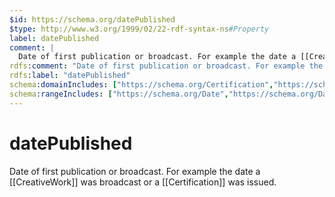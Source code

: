 ```yaml
---
$id: https://schema.org/datePublished
$type: http://www.w3.org/1999/02/22-rdf-syntax-ns#Property
label: datePublished
comment: |
  Date of first publication or broadcast. For example the date a [[CreativeWork]] was broadcast or a [[Certification]] was issued.
rdfs:comment: "Date of first publication or broadcast. For example the date a [[CreativeWork]] was broadcast or a [[Certification]] was issued."
rdfs:label: "datePublished"
schema:domainIncludes: ["https://schema.org/Certification","https://schema.org/CreativeWork"]
schema:rangeIncludes: ["https://schema.org/Date","https://schema.org/DateTime"]
---
```


# datePublished

Date of first publication or broadcast. For example the date a [[CreativeWork]] was broadcast or a [[Certification]] was issued.

